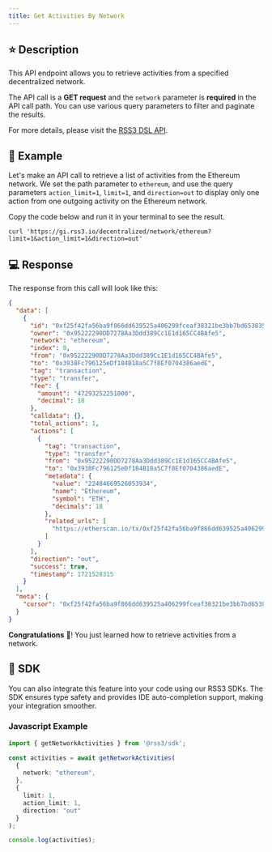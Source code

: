 ```yaml
---
title: Get Activities By Network
---
```


## ⭐️ Description

This API endpoint allows you to retrieve activities from a specified decentralized network.

The API call is a **GET request** and the `network` parameter is **required** in the API call path. You can use various query parameters to filter and paginate the results.

For more details, please visit the [RSS3 DSL API](https://docs.rss3.io/guide/developer/api/decentralized/get-network-activities).

## 🔨 Example

Let's make an API call to retrieve a list of activities from the Ethereum network. We set the path parameter to `ethereum`, and use the query parameters `action_limit=1`, `limit=1`, and `direction=out` to display only one action from one outgoing activity on the Ethereum network.

Copy the code below and run it in your terminal to see the result.

```shell
curl 'https://gi.rss3.io/decentralized/network/ethereum?limit=1&action_limit=1&direction=out'
```

## 💻 Response

The response from this call will look like this:

```json
{
  "data": [
    {
      "id": "0xf25f42fa56ba9f866dd639525a406299fceaf38321be3bb7bd653835cc007adc",
      "owner": "0x95222290DD7278Aa3Ddd389Cc1E1d165CC4BAfe5",
      "network": "ethereum",
      "index": 0,
      "from": "0x95222290DD7278Aa3Ddd389Cc1E1d165CC4BAfe5",
      "to": "0x3938Fc796125eDf184B18a5C7f8Ef0704386aedE",
      "tag": "transaction",
      "type": "transfer",
      "fee": {
        "amount": "47293252251000",
        "decimal": 18
      },
      "calldata": {},
      "total_actions": 1,
      "actions": [
        {
          "tag": "transaction",
          "type": "transfer",
          "from": "0x95222290DD7278Aa3Ddd389Cc1E1d165CC4BAfe5",
          "to": "0x3938Fc796125eDf184B18a5C7f8Ef0704386aedE",
          "metadata": {
            "value": "22484669526053934",
            "name": "Ethereum",
            "symbol": "ETH",
            "decimals": 18
          },
          "related_urls": [
            "https://etherscan.io/tx/0xf25f42fa56ba9f866dd639525a406299fceaf38321be3bb7bd653835cc007adc"
          ]
        }
      ],
      "direction": "out",
      "success": true,
      "timestamp": 1721528315
    }
  ],
  "meta": {
    "cursor": "0xf25f42fa56ba9f866dd639525a406299fceaf38321be3bb7bd653835cc007adc:ethereum"
  }
}
```

**Congratulations** 🎉! You just learned how to retrieve activities from a network.

## 🧰 SDK

You can also integrate this feature into your code using our RSS3 SDKs. The SDK ensures type safety and provides IDE auto-completion support, making your integration smoother.

### Javascript Example

```typescript
import { getNetworkActivities } from '@rss3/sdk';

const activities = await getNetworkActivities(
  {
    network: "ethereum",
  },
  {
    limit: 1,
    action_limit: 1,
    direction: "out"
  }
);

console.log(activities);
```
